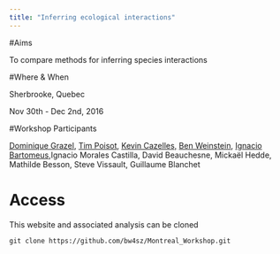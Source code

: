 ```yaml
---
title: "Inferring ecological interactions"
---
```


#Aims

To compare methods for inferring species interactions

#Where & When

Sherbrooke, Quebec

Nov 30th - Dec 2nd, 2016

#Workshop Participants

[Dominique Grazel](), [Tim Poisot](), [Kevin Cazelles,]() [Ben Weinstein](benweinstein.weebly.com), [Ignacio Bartomeus](),Ignacio Morales Castilla, David Beauchesne, Mickaël Hedde, Mathilde Besson, Steve Vissault, Guillaume Blanchet

# Access

This website and associated analysis can be cloned

```{}
git clone https://github.com/bw4sz/Montreal_Workshop.git
```
